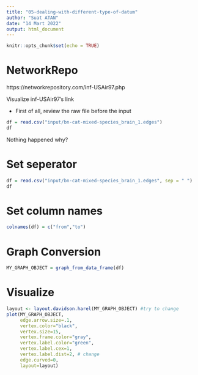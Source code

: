```yaml
---
title: "05-dealing-with-different-type-of-datum"
author: "Suat ATAN"
date: "14 Mart 2022"
output: html_document
---
```


```r
knitr::opts_chunk$set(echo = TRUE)
```


# NetworkRepo

https://networkrepository.com/inf-USAir97.php

Visualize inf-USAir97's link

- First of all, review the raw file before the input

```r
df = read.csv("input/bn-cat-mixed-species_brain_1.edges")
df
```

Nothing happened why?

# Set seperator
```r

df = read.csv("input/bn-cat-mixed-species_brain_1.edges", sep = " ")
df
```

# Set column names

```r
colnames(df) = c("from","to")
```


# Graph Conversion
```r
MY_GRAPH_OBJECT = graph_from_data_frame(df)
```


# Visualize


```r

layout <- layout.davidson.harel(MY_GRAPH_OBJECT) #try to change
plot(MY_GRAPH_OBJECT, 
     edge.arrow.size=.1, 
     vertex.color="black", 
     vertex.size=15,
     vertex.frame.color="gray",  
     vertex.label.color="green", 
     vertex.label.cex=1, 
     vertex.label.dist=2, # change
     edge.curved=0,
     layout=layout) 
```
